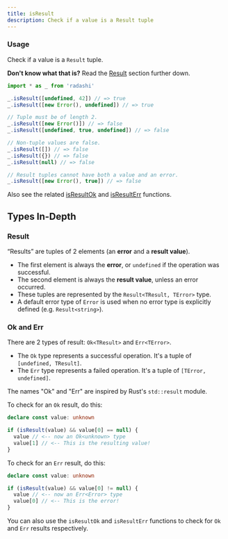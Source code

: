 ```yaml
---
title: isResult
description: Check if a value is a Result tuple
---
```


### Usage

Check if a value is a `Result` tuple.

**Don't know what that is?** Read the [Result](#result) section further down.

```ts
import * as _ from 'radashi'

_.isResult([undefined, 42]) // => true
_.isResult([new Error(), undefined]) // => true

// Tuple must be of length 2.
_.isResult([new Error()]) // => false
_.isResult([undefined, true, undefined]) // => false

// Non-tuple values are false.
_.isResult([]) // => false
_.isResult({}) // => false
_.isResult(null) // => false

// Result tuples cannot have both a value and an error.
_.isResult([new Error(), true]) // => false
```

Also see the related [isResultOk](/typed/isResultOk) and [isResultErr](/typed/isResultErr) functions.

## Types In-Depth

### Result

“Results” are tuples of 2 elements (an **error** and a **result value**).

- The first element is always the **error**, or `undefined` if the operation was successful.
- The second element is always the **result value**, unless an error occurred.
- These tuples are represented by the `Result<TResult, TError>` type.
- A default error type of `Error` is used when no error type is explicitly defined (e.g. `Result<string>`).

### Ok and Err

There are 2 types of result: `Ok<TResult>` and `Err<TError>`.

- The `Ok` type represents a successful operation. It's a tuple of `[undefined, TResult]`.
- The `Err` type represents a failed operation. It's a tuple of `[TError, undefined]`.

The names "Ok" and "Err" are inspired by Rust's `std::result` module.

To check for an `Ok` result, do this:

```ts
declare const value: unknown

if (isResult(value) && value[0] == null) {
  value // <-- now an Ok<unknown> type
  value[1] // <-- This is the resulting value!
}
```

To check for an `Err` result, do this:

```ts
declare const value: unknown

if (isResult(value) && value[0] != null) {
  value // <-- now an Err<Error> type
  value[0] // <-- This is the error!
}
```

You can also use the `isResultOk` and `isResultErr` functions to check for `Ok` and `Err` results respectively.
